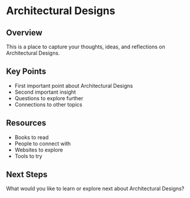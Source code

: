 # Architectural Designs

## Overview

This is a place to capture your thoughts, ideas, and reflections on Architectural Designs.

## Key Points

- First important point about Architectural Designs
- Second important insight
- Questions to explore further
- Connections to other topics

## Resources

- Books to read
- People to connect with
- Websites to explore
- Tools to try

## Next Steps

What would you like to learn or explore next about Architectural Designs?